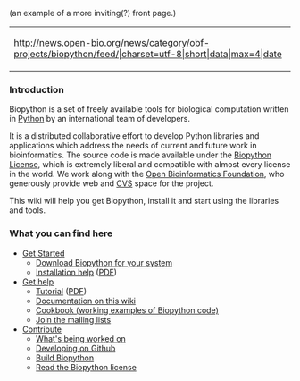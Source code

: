 (an example of a more inviting(?) front page.)
{| style="width:30%; border: 1pt #fabd23 solid; float:right;  margin-left:3em "
|- 
|<rss>http://news.open-bio.org/news/category/obf-projects/biopython/feed/|charset=utf-8|short|data|max=4|date</rss>
|}
===Introduction=== 
Biopython is a set of freely available tools for biological computation written in [http://www.python.org Python] by an international team of developers. 

It is a distributed collaborative effort to develop Python libraries and applications which address the needs of current and future work in bioinformatics. The source code is made available under the [http://www.biopython.org/DIST/LICENSE Biopython License], which is extremely liberal and compatible with almost every license in the world. We work along with the [http://open-bio.org Open Bioinformatics Foundation], who generously provide web and [[CVS]] space for the project.

This wiki will help you get Biopython, install it and start using the libraries and tools.

=== What you can find here ===

*[[Getting_Started|Get Started]]
** [[Download | Download Biopython for your system]]
** [http://biopython.org/DIST/docs/install/Installation.html Installation help] ([http://biopython.org/DIST/docs/install/Installation.pdf PDF])
* [[Documentation | Get help]]
** [http://biopython.org/DIST/docs/tutorial/Tutorial.html Tutorial] ([http://biopython.org/DIST/docs/tutorial/Tutorial.pdf PDF])
** [[Category%3AWiki_Documentation | Documentation on this wiki]]
** [[Category%3ACookbook | Cookbook (working examples of Biopython code)]]
** [[Mailing_lists | Join the mailing lists]]
* [[Contributing | Contribute]]
** [[Active_projects | What's being worked on]]
** [[ GitUsage | Developing on Github ]]
** [[ Building_a_release | Build Biopython]]
** [http://www.biopython.org/DIST/LICENSE Read the Biopython license]